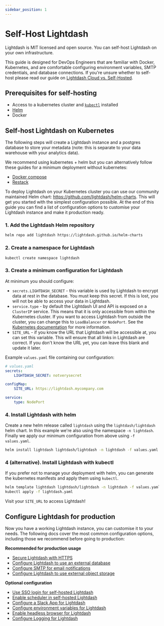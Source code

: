 ```yaml
---
sidebar_position: 1
---
```


# Self-Host Lightdash

Lightdash is MIT licensed and open source. You can self-host Lightdash on your own infrastructure.

This guide is designed for DevOps Engineers that are familiar with Docker, Kubernetes, and are comfortable
configuring environment variables, SMTP credentials, and database connections.
If you're unsure whether to self-host please read our guide on [Lightdash Cloud vs. Self-Hosted](./lightdash-cloud-vs-self-hosted.mdx).

## Prerequisites for self-hosting

-   Access to a kubernetes cluster and [`kubectl`](https://kubernetes.io/docs/tasks/tools/) installed
-   [Helm](https://helm.sh/docs/intro/quickstart/)
-   Docker

## Self-host Lightdash on Kubernetes

The following steps will create a Lightdash instance and a postgres database to store your metadata (note: this is
separate to your data warehouse with your analytics data).

We recommend using kubernetes + helm but you can alternatively follow these guides for a minimum deployment without
kubernetes:

-   [Docker compose](./self-host-lightdash-docker-compose.mdx)
-   [Restack](./self-host-lightdash-restack.mdx)

To deploy Lightdash on your Kubernetes cluster you can use our community maintained Helm chart: https://github.com/lightdash/helm-charts.
This will get you started with the simplest configuration possible. At the end of this
guide you can find a list of configuration options to customise your Lightdash instance and make it production ready.

### 1. Add the Lightdash Helm repository

```bash
helm repo add lightdash https://lightdash.github.io/helm-charts
```

### 2. Create a namespace for Lightdash

```bash
kubectl create namespace lightdash
```

### 3. Create a minimum configuration for Lightdash

At minimum you should configure:

-   `secrets.LIGHTDASH_SECRET` - this variable is used by Lightdash to encrypt data at rest in the database. You must
    keep this secret. If this is lost, you will not be able to access your data in Lightdash.
-   `service.type` - by default the Lightdash UI and API is exposed on a `ClusterIP` service. This means that it is
    only accessible from within the Kubernetes cluster. If you want to access Lightdash from outside the cluster,
    you can change this to `LoadBalancer` or `NodePort`. See the [Kubernetes documentation](https://kubernetes.io/docs/concepts/services-networking/service/#publishing-services-service-types) for more information.
-   `SITE_URL` - if you know the URL that Lightdash will be accessible at, you can set this variable. This will
    ensure that all links in Lightdash are correct. If you don't know the URL yet, you can leave this blank and
    update it later.

Example `values.yaml` file containing our configuration:

```yaml
# values.yaml
secrets:
    LIGHTDASH_SECRET: notverysecret

configMap:
    SITE_URL: https://lightdash.mycompany.com

service:
    type: NodePort
```

### 4. Install Lightdash with helm

Create a new helm release called `lightdash` using the `lightdash/lightdash` helm chart. In this example we're also
using the namespace `-n lightdash`. Finally we apply our minimum configuration from above using `-f values.yaml`.

```bash
helm install lightdash lightdash/lightdash -n lightdash -f values.yaml
```

### 4 (alternative). Install Lightdash with kubectl

If you prefer not to manage your deployment with helm, you can generate the kubernetes manifests and apply them
using `kubectl`.

```bash
helm template lightdash lightdash/lightdash -n lightdash -f values.yaml > lightdash.yaml
kubectl apply -f lightdash.yaml
```

Visit your `SITE_URL` to access Lightdash!

## Configure Lightdash for production

Now you have a working Lightdash instance, you can customise it to your needs. The following docs cover the most
common configuration options, including those we recommend before going to production:

**Recommended for production usage**

-   [Secure Lightdash with HTTPS](./customize-deployment/secure-lightdash-with-https.mdx)
-   [Configure Lightdash to use an external database](./customize-deployment/configure-lightdash-to-use-an-external-database.mdx)
-   [Configure SMTP for email notifications](./customize-deployment/configure-smtp-for-lightdash-email-notifications.mdx)
-   [Configure Lightdash to use external object storage](./customize-deployment/configure-lightdash-to-use-external-object-storage.mdx)

**Optional configuration**

-   [Use SSO login for self-hosted Lightdash](./customize-deployment/use-sso-login-for-self-hosted-lightdash.mdx)
-   [Enable scheduler in self-hosted Lightdash](./customize-deployment/enable-scheduler-in-self-hosted-lightdash.mdx)
-   [Configure a Slack App for Lightdash](./customize-deployment/configure-a-slack-app-for-lightdash.mdx)
-   [Configure environment variables for Lightdash](./customize-deployment/environment-variables.mdx)
-   [Enable headless browser for Lightdash](./customize-deployment/enable-headless-browser-for-lightdash.mdx)
-   [Configure Logging for Lightdash](./customize-deployment/configure-logging-for-lightdash.mdx)
